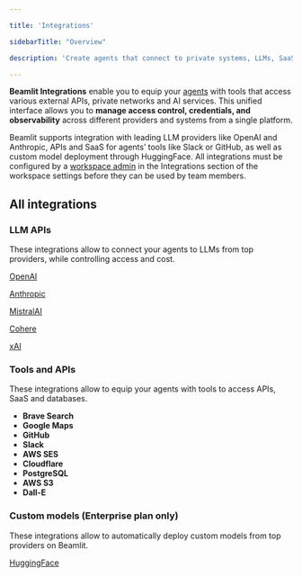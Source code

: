 ```yaml
---

title: 'Integrations'

sidebarTitle: "Overview"

description: 'Create agents that connect to private systems, LLMs, SaaS, databases, and APIs.'

---
```


**Beamlit Integrations** enable you to equip your [agents](Agents/Overview) with tools that access various external APIs, private networks and AI services. This unified interface allows you to **manage access control, credentials, and observability** across different providers and systems from a single platform.

Beamlit supports integration with leading LLM providers like OpenAI and Anthropic, APIs and SaaS for agents’ tools like Slack or GitHub, as well as custom model deployment through HuggingFace. All integrations must be configured by a [workspace admin](Security/Workspace-access-control) in the Integrations section of the workspace settings before they can be used by team members.

## All integrations

### LLM APIs

These integrations allow to connect your agents to LLMs from top providers, while controlling access and cost.

[OpenAI](Integrations/OpenAI)

[Anthropic](Integrations/Anthropic)

[MistralAI](Integrations/MistralAI)

[Cohere](Integrations/Cohere)

[xAI](Integrations/xAI)

### Tools and APIs

These integrations allow to equip your agents with tools to access APIs, SaaS and databases.

- **Brave Search**
- **Google Maps**
- **GitHub**
- **Slack**
- **AWS SES**
- **Cloudflare**
- **PostgreSQL**
- **AWS S3**
- **Dall-E**

### Custom models (Enterprise plan only)

These integrations allow to automatically deploy custom models from top providers on Beamlit.

[HuggingFace](Integrations/HuggingFace)